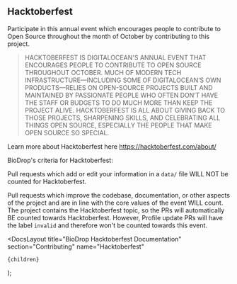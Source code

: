 
## Hacktoberfest

Participate in this annual event which encourages people to contribute to Open Source throughout the month of October by contributing to this project.

> HACKTOBERFEST IS DIGITALOCEAN'S ANNUAL EVENT THAT ENCOURAGES PEOPLE TO CONTRIBUTE TO OPEN SOURCE THROUGHOUT OCTOBER. MUCH OF MODERN TECH INFRASTRUCTURE—INCLUDING SOME OF DIGITALOCEAN’S OWN PRODUCTS—RELIES ON OPEN-SOURCE PROJECTS BUILT AND MAINTAINED BY PASSIONATE PEOPLE WHO OFTEN DON’T HAVE THE STAFF OR BUDGETS TO DO MUCH MORE THAN KEEP THE PROJECT ALIVE. HACKTOBERFEST IS ALL ABOUT GIVING BACK TO THOSE PROJECTS, SHARPENING SKILLS, AND CELEBRATING ALL THINGS OPEN SOURCE, ESPECIALLY THE PEOPLE THAT MAKE OPEN SOURCE SO SPECIAL.

Learn more about Hacktoberfest here https://hacktoberfest.com/about/

BioDrop's criteria for Hacktoberfest:

Pull requests which add or edit your information in a `data/` file WILL NOT be counted for Hacktoberfest.

Pull requests which improve the codebase, documentation, or other aspects of the project and are in line with the core values of the event WILL count. The project contains the Hacktoberfest topic, so the PRs will automatically BE counted towards Hacktoberfest. However, Profile update PRs will have the label `invalid` and therefore won't be counted towards this event.

  <DocsLayout
    title="BioDrop Hacktoberfest Documentation"
    section="Contributing"
    name="Hacktoberfest"
  >
    {children}
  </DocsLayout>
);
